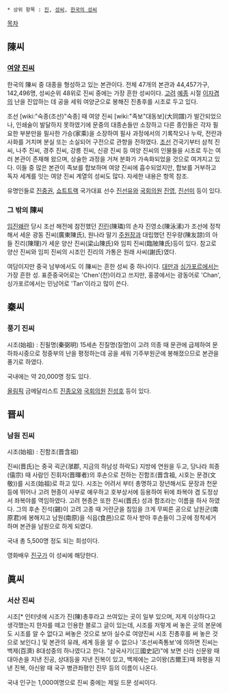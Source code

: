  * 상위 항목 : [[진]], [[성씨]], [[한국의 성씨]]
[[목차]]

== 陳씨 ==


=== [[여양 진씨]] ===
한국의 陳씨 중 대종을 형성하고 있는 본관이다. 전체 47개의 본관과 44,457가구, 142,496명, 성씨순위 48위로 진씨 중에는 가장 흔한 성씨이다. [[고려]] [[예종]] 시절 [[이자겸]]의 난을 진압하는 데 공을 세워 여양군으로 봉해진 진총후를 시조로 두고 있다.

조선 [wiki:"숙종(조선)"숙종] 때 여양 진씨 [wiki:"족보"대동보](大同譜)가 발간되었으나, 인쇄술이 발달하지 못하였기에 문중의 대종손들만 소장하고 다른 종인들은 각자 필요한 부분만을 필사한 가승(家乘)을 소장하여 필사 과정에서의 기록착오나 누락, 전란과 사화를 거치며 분실 또는 소실되어 구전으로 관향을 전하였다. [[조선]] 건국기부터 삼척 진씨, 나주 진씨, 경주 진씨, 강릉 진씨, 신광 진씨 등 여양 진씨의 인물들을 시조로 두는 여러 본관이 존재해 왔으며, 상술한 과정을 거쳐 분화가 가속화되었을 것으로 여겨지고 있다. 이들 중 많은 본관이 족보를 합보하며 여양 진씨에 흡수되었지만, 합보를 거부하고 독자 세계를 잇는 여양 진씨 계열의 성씨도 많다. 자세한 내용은 항목 참조.

유명인들로 [[진중권]], [[쇼트트랙]] 국가대표 선수 [[진선유]]와 [[국회의원]] [[진영]], [[진선미]] 등이 있다.

=== 그 밖의 陳씨 ===
[[임진왜란]] 당시 조선 해전에 참전했던 [[진린]](陳璘)의 손자 진영소(陳泳溸)가 조선에 정착해서 세운 광동 진씨(廣東陳氏), 원나라 말기 [[주원장]]과 대립했던 진우량(陳友諒)의 아들 진리(陳理)가 세운 양산 진씨(梁山陳氏)와 임피 진씨(臨陂陳氏)등이 있다. 참고로 양산 진씨와 임피 진씨의 시조인 진리의 가통은 원래 사씨(謝氏)였다.

여담이지만 중국 남부에서도 이 陳씨는 흔한 성씨 중 하나이다. [[대만]]과 [[싱가포르]]에서는 가장 흔한 성. 표준중국어로는 'Chen'(천)이라고 쓰지만, 홍콩에서는 광동어로 'Chan', 싱가포르에서는 민남어로 'Tan'이라고 많이 쓴다.
== 秦씨 ==

=== 풍기 진씨 ===
시조(始祖) : 진필명(秦弼明)
15세손 진질명(질명)이 고려 의종 때 문관에 급제하여 문하좌시중으로 정중부의 난을 평정하는데 공을 세워 기주부원군에 봉해졌으므로 본관을 풍기로 하였다.

국내에는 약 20,000명 정도 있다.

[[올림픽]] 금메달리스트 [[진종오]]와 [[국회의원]] [[진성호]] 등이 있다.

== 晋씨 ==
=== 남원 진씨 ===
시조(始祖) : 진함조(晋含祖)

진씨(晋氏)는 중국 괵군(㶁郡, 지금의 하남성 하락도) 지방에 연원을 두고, 당나라 희종(僖宗) 때 사람인 진휘자(晋暉者)의 후손으로 전하는 진함조(晋含祖, 시호는 문경(文敬))를 시조(始祖)로 하고 있다. 시조는 어려서 부터 총명하고 장년해서도 문장과 천문 등에 뛰어나 고려 현종이 사부로 예우하고 호부상서에 등용하여 뒤에 좌복야 겸 도정상서 좌복야를 역임하였다. 고려 현종은 또한 진씨(晋氏) 성과 함조라는 이름을 하사 하였다. 그의 후손 진석(錫)이 고려 고종 때 거란군을 침임을 크게 무찌른 공으로 남원군(南原君)에 봉해지고 남원(南原)을 식읍(食邑)으로 하사 받아 후손들이 그곳에 정착세거 하며 본관을 남원으로 하게 되였다.

국내 총 5,500명 정도 되는 희성이다.

영화배우 [[진구]]가 이 성씨에 해당한다.
== 眞씨 ==
=== 서산 진씨 ===
시조[* 인터넷에 시조가 진(陳)총후라고 쓰여있는 곳이 일부 있으며, 저게 이상하다고 생각했는지 한자를 떼고 인용한 블로그 글이 있는데, 시조를 저렇게 써 놓은 곳의 본문에도 시조를 알 수 없다고 써놓은 것으로 보아 실수로 여양진씨 시조 진총후를 써 놓은 것으로 보인다.] 및 본관의 유래, 세계 등을 알 수 없으나 '조선씨족통보'에 의하면 진씨는 백제(百濟) 8대성중의 하나였다고 한다. "삼국사기(三國史記)"에 보면 신라 신문왕 때 대아손을 지낸 진공, 상대등을 지낸 진복이 있고, 백제에는 고이왕(古爾王)때 좌평을 지낸 진복, 아신왕 때 국구 병관좌평인 진무 등의 이름이 나온다.

국내 인구는 1,000여명으로 진씨 중에는 제일 드문 성씨이다.
